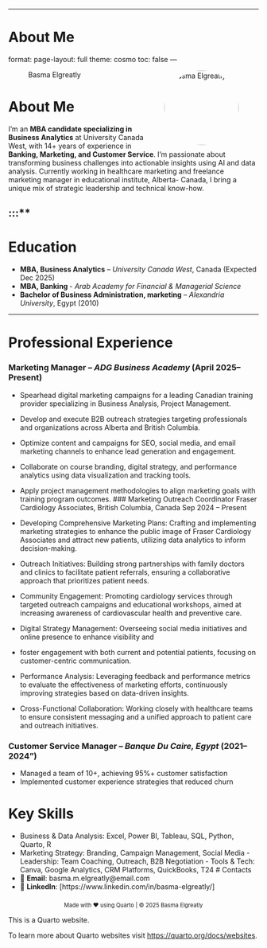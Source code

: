 


---

# About Me

format:
page-layout: full
theme: cosmo
toc: false
---

![Basma Elgreatly](headshot.jpg){width=150px style="border-radius: 75px; float: right; margin-left: 20px;"} 

# About Me


I’m an **MBA candidate specializing in Business Analytics** at University Canada West, with 14+ years of experience in **Banking, Marketing, and Customer Service**. I’m passionate about transforming business challenges into actionable insights using AI and data analysis. Currently working in healthcare marketing and freelance marketing manager in educational institute, Alberta- Canada, I bring a unique mix of strategic leadership and technical know-how.

:::**
---

# Education

- **MBA, Business Analytics** – *University Canada West*, Canada (Expected Dec 2025) 
- **MBA, Banking ** - *Arab Academy for Financial & Managerial Science* 
- **Bachelor of Business Administration, marketing** – *Alexandria University*, Egypt (2010)

---

# Professional Experience

### Marketing Manager – *ADG Business Academy* (April 2025–Present)  
- Spearhead digital marketing campaigns for a leading Canadian training provider specializing in Business Analysis, Project Management. 
- Develop and execute B2B outreach strategies targeting professionals and organizations across Alberta and British Columbia. 
- Optimize content and campaigns for SEO, social media, and email marketing channels to enhance lead generation and engagement. 
- Collaborate on course branding, digital strategy, and performance analytics using data visualization and tracking tools. 
- Apply project management methodologies to align marketing goals with training program outcomes. 
### Marketing Outreach Coordinator Fraser Cardiology Associates, British Columbia, Canada Sep 2024 – Present 
 
- Developing Comprehensive Marketing Plans: Crafting and implementing marketing strategies to enhance the public image of Fraser Cardiology Associates and attract new patients, utilizing data analytics to inform decision-making. 
- Outreach Initiatives: Building strong partnerships with family doctors and clinics to facilitate patient referrals, ensuring a collaborative approach that prioritizes patient needs. 
- Community Engagement: Promoting cardiology services through targeted outreach campaigns and educational workshops, aimed at increasing awareness of cardiovascular health and preventive care. 
- Digital Strategy Management: Overseeing social media initiatives and online presence to enhance visibility and 
- foster engagement with both current and potential patients, focusing on customer-centric communication. 
- Performance Analysis: Leveraging feedback and performance metrics to evaluate the effectiveness of marketing efforts, continuously improving strategies based on data-driven insights. 
- Cross-Functional Collaboration: Working closely with healthcare teams to ensure consistent messaging and a unified approach to patient care and outreach initiatives. 

### Customer Service Manager – *Banque Du Caire, Egypt* (2021–2024")
- Managed a team of 10+, achieving 95%+ customer satisfaction  
- Implemented customer experience strategies that reduced churn

# Key Skills
- Business & Data Analysis: Excel, Power BI, Tableau, SQL, Python, Quarto, R
- Marketing Strategy: Branding, Campaign Management, Social Media   - Leadership: Team Coaching, Outreach, B2B Negotiation - Tools & Tech: Canva, Google Analytics, CRM Platforms, QuickBooks, T24
# Contacts
- 📧 **Email**: basma.m.elgreatly@email.com  
- 🔗 **LinkedIn**: [https://www.linkedin.com/in/basma-elgreatly/] 

<footer style="font-size: 0.8em; text-align: center; margin-top: 2em;">
Made with ❤️ using Quarto | © 2025 Basma Elgreatly
</footer>

This is a Quarto website.

To learn more about Quarto websites visit <https://quarto.org/docs/websites>.
